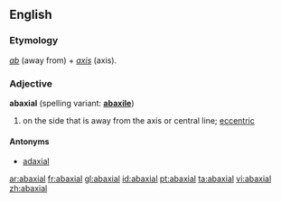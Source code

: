 ==English==

===Etymology===
{{etyl|la}} ''[[ab#Latin|ab]]'' (away from) + ''[[axis]]'' (axis).

===Adjective===
'''abaxial''' (spelling variant: '''[[abaxile]]''')

# {{botany}} on the side that is away from the axis or central line; [[eccentric]]

====Antonyms====
* [[adaxial]]

[[ar:abaxial]]
[[fr:abaxial]]
[[gl:abaxial]]
[[id:abaxial]]
[[pt:abaxial]]
[[ta:abaxial]]
[[vi:abaxial]]
[[zh:abaxial]]